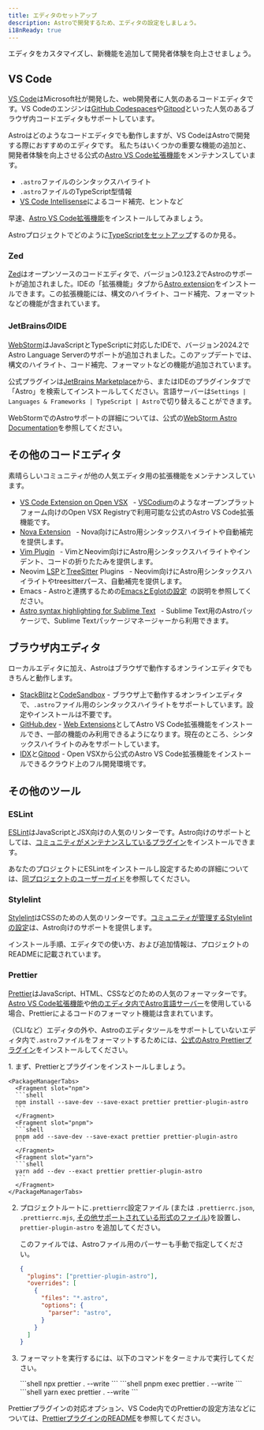 ```yaml
---
title: エディタのセットアップ
description: Astroで開発するため、エディタの設定をしましょう。
i18nReady: true
---
```



エディタをカスタマイズし、新機能を追加して開発者体験を向上させましょう。

## VS Code

[VS Code](https://code.visualstudio.com/)はMicrosoft社が開発した、web開発者に人気のあるコードエディタです。VS Codeのエンジンは[GitHub Codespaces](https://github.com/features/codespaces)や[Gitpod](https://gitpod.io/)といった人気のあるブラウザ内コードエディタもサポートしています。

Astroはどのようなコードエディタでも動作しますが、VS CodeはAstroで開発する際におすすめのエディタです。 私たちはいくつかの重要な機能の追加と、開発者体験を向上させる公式の[Astro VS Code拡張機能](https://marketplace.visualstudio.com/items?itemName=astro-build.astro-vscode)をメンテナンスしています。

- `.astro`ファイルのシンタックスハイライト
- `.astro`ファイルのTypeScript型情報
- [VS Code Intellisense](https://code.visualstudio.com/docs/editor/intellisense)によるコード補完、ヒントなど

早速、[Astro VS Code拡張機能](https://marketplace.visualstudio.com/items?itemName=astro-build.astro-vscode)をインストールしてみましょう。



<ReadMore>Astroプロジェクトでどのように[TypeScriptをセットアップ](/ja/guides/typescript/)するのか見る。</ReadMore>


### Zed 

[Zed](https://zed.dev/)はオープンソースのコードエディタで、バージョン0.123.2でAstroのサポートが追加されました。IDEの「拡張機能」タブから[Astro extension](https://github.com/zed-extensions/astro)をインストールできます。この拡張機能には、構文のハイライト、コード補完、フォーマットなどの機能が含まれています。

### JetBrainsのIDE

[WebStorm](https://www.jetbrains.com/webstorm/)はJavaScriptとTypeScriptに対応したIDEで、バージョン2024.2でAstro Language Serverのサポートが追加されました。このアップデートでは、構文のハイライト、コード補完、フォーマットなどの機能が追加されています。

公式プラグインは[JetBrains Marketplace](https://plugins.jetbrains.com/plugin/20959-astro)から、またはIDEのプラグインタブで「Astro」を検索してインストールしてください。言語サーバーは`Settings | Languages & Frameworks | TypeScript | Astro`で切り替えることができます。

WebStormでのAstroサポートの詳細については、公式の[WebStorm Astro Documentation](https://www.jetbrains.com/help/webstorm/astro.html)を参照してください。

## その他のコードエディタ

素晴らしいコミュニティが他の人気エディタ用の拡張機能をメンテナンスしています。

- [VS Code Extension on Open VSX](https://open-vsx.org/extension/astro-build/astro-vscode) <span style="margin: 0.25em;"><Badge text="Official" /></span> - [VSCodium](https://vscodium.com/)のようなオープンプラットフォーム向けのOpen VSX Registryで利用可能な公式のAstro VS Code拡張機能です。
- [Nova Extension](https://extensions.panic.com/extensions/sciencefidelity/sciencefidelity.astro/)<span style="margin: 0.25em;"><Badge class="neutral-badge" text="Community" /></span> - Nova向けにAstro用シンタックスハイライトや自動補完を提供します。
- [Vim Plugin](https://github.com/wuelnerdotexe/vim-astro) <span style="margin: 0.25em;"><Badge class="neutral-badge" text="Community" /></span> - VimとNeovim向けにAstro用シンタックスハイライトやインデント、コードの折りたたみを提供します。
- Neovim [LSP](https://github.com/neovim/nvim-lspconfig/blob/master/doc/server_configurations.md#astro)と[TreeSitter](https://github.com/virchau13/tree-sitter-astro) Plugins <span style="margin: 0.25em;"><Badge class="neutral-badge" text="Community" /></span> - Neovim向けにAstro用シンタックスハイライトやtreesitterパース、自動補完を提供します。
- Emacs - Astroと連携するための[EmacsとEglotの設定](https://medium.com/@jrmjrm/configuring-emacs-and-eglot-to-work-with-astro-language-server-9408eb709ab0)<span style="margin: 0.25em;"><Badge class="neutral-badge" text="Community" /></span>の説明を参照してください。
- [Astro syntax highlighting for Sublime Text](https://packagecontrol.io/packages/Astro) <span style="margin: 0.25em;"><Badge class="neutral-badge" text="Community" /></span> - Sublime Text用のAstroパッケージで、Sublime Textパッケージマネージャーから利用できます。

## ブラウザ内エディタ

ローカルエディタに加え、Astroはブラウザで動作するオンラインエディタでもきちんと動作します。

- [StackBlitz](https://stackblitz.com/)と[CodeSandbox](https://codesandbox.io/) - ブラウザ上で動作するオンラインエディタで、`.astro`ファイル用のシンタックスハイライトをサポートしています。設定やインストールは不要です。
- [GitHub.dev](https://github.dev/) - [Web Extensions](https://code.visualstudio.com/api/extension-guides/web-extensions)としてAstro VS Code拡張機能をインストールでき、一部の機能のみ利用できるようになります。現在のところ、シンタックスハイライトのみをサポートしています。
- [IDX](https://idx.dev)と[Gitpod](https://gitpod.io/) - Open VSXから公式のAstro VS Code拡張機能をインストールできるクラウド上のフル開発環境です。

## その他のツール

### ESLint

[ESLint](https://eslint.org/)はJavaScriptとJSX向けの人気のリンターです。Astro向けのサポートとしては、[コミュニティがメンテナンスしているプラグイン](https://github.com/ota-meshi/eslint-plugin-astro)をインストールできます。

あなたのプロジェクトにESLintをインストールし設定するための詳細については、[同プロジェクトのユーザーガイド](https://ota-meshi.github.io/eslint-plugin-astro/user-guide/)を参照してください。

### Stylelint

[Stylelint](https://stylelint.io/)はCSSのための人気のリンターです。[コミュニティが管理するStylelintの設定](https://github.com/ota-meshi/stylelint-config-html)は、Astro向けのサポートを提供します。

インストール手順、エディタでの使い方、および追加情報は、プロジェクトのREADMEに記載されています。

### Prettier

[Prettier](https://prettier.io/)はJavaScript、HTML、CSSなどのための人気のフォーマッターです。[Astro VS Code拡張機能](https://marketplace.visualstudio.com/items?itemName=astro-build.astro-vscode)や[他のエディタ内でAstro言語サーバー](#その他のコードエディタ)を使用している場合、Prettierによるコードのフォーマット機能は含まれています。

（CLIなど）エディタの外や、Astroのエディタツールをサポートしていないエディタ内で`.astro`ファイルをフォーマットするためには、[公式のAstro Prettierプラグイン](https://github.com/withastro/prettier-plugin-astro)をインストールしてください。

<Steps>
1. まず、Prettierとプラグインをインストールしましょう。

    <PackageManagerTabs>
      <Fragment slot="npm">
      ```shell
      npm install --save-dev --save-exact prettier prettier-plugin-astro
      ```
      </Fragment>
      <Fragment slot="pnpm">
      ```shell
      pnpm add --save-dev --save-exact prettier prettier-plugin-astro
      ```
      </Fragment>
      <Fragment slot="yarn">
      ```shell
      yarn add --dev --exact prettier prettier-plugin-astro
      ```
      </Fragment>
    </PackageManagerTabs>

2. プロジェクトルートに`.prettierrc`設定ファイル (または `.prettierrc.json`, `.prettierrc.mjs`, [その他サポートされている形式のファイル](https://prettier.io/docs/configuration))を設置し、 `prettier-plugin-astro` を追加してください。

    このファイルでは、Astroファイル用のパーサーも手動で指定してください。

    ```json title=".prettierrc"
    {
      "plugins": ["prettier-plugin-astro"],
      "overrides": [
        {
          "files": "*.astro",
          "options": {
            "parser": "astro",
          }
        }
      ]
    }
    ```

3. フォーマットを実行するには、以下のコマンドをターミナルで実行してください。

    <PackageManagerTabs>
      <Fragment slot="npm">
      ```shell
      npx prettier . --write
      ```
      </Fragment>
      <Fragment slot="pnpm">
      ```shell
      pnpm exec prettier . --write
      ```
      </Fragment>
      <Fragment slot="yarn">
      ```shell
      yarn exec prettier . --write
      ```
      </Fragment>
    </PackageManagerTabs>
</Steps>

Prettierプラグインの対応オプション、VS Code内でのPrettierの設定方法などについては、[PrettierプラグインのREADME](https://github.com/withastro/prettier-plugin-astro/blob/main/README.md)を参照してください。
